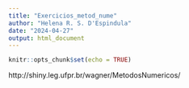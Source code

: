 ```yaml
---
title: "Exercicios_metod_nume"
author: "Helena R. S. D'Espindula"
date: "2024-04-27"
output: html_document
---
```


```r
knitr::opts_chunk$set(echo = TRUE)
```

http://shiny.leg.ufpr.br/wagner/MetodosNumericos/

